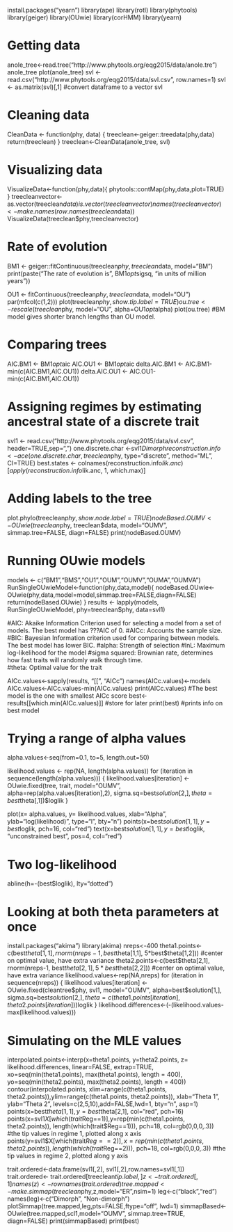 install.packages("yearn")
library(ape)
library(rotl)
library(phytools)
library(geiger) 
library(OUwie)
library(corHMM)
library(yearn)

# Getting data
anole_tree<-read.tree("http://www.phytools.org/eqg2015/data/anole.tre")
anole_tree
plot(anole_tree)
svl <- read.csv("http://www.phytools.org/eqg2015/data/svl.csv",
                row.names=1)
svl <- as.matrix(svl)[,1] #convert dataframe to a vector
svl

# Cleaning data
CleanData <- function(phy, data) {
  treeclean<-geiger::treedata(phy,data)
  return(treeclean)
}
treeclean<-CleanData(anole_tree, svl)

# Visualizing data
VisualizeData<-function(phy,data){
  phytools::contMap(phy,data,plot=TRUE)
}
treecleanvector<-as.vector(treeclean$data)
is.vector(treecleanvector)
names(treecleanvector)<-make.names(row.names(treeclean$data))
VisualizeData(treeclean$phy,treecleanvector)

# Rate of evolution
BM1 <- geiger::fitContinuous(treeclean$phy, treeclean$data, model="BM")
print(paste("The rate of evolution is", BM1$opt$sigsq, "in units of million years"))

OU1 <- fitContinuous(treeclean$phy, treeclean$data, model="OU")
par(mfcol(c(1,2)))
plot(treeclean$phy, show.tip.label=TRUE)
ou.tree <- rescale(treeclean$phy, model="OU", alpha=OU1$opt$alpha)
plot(ou.tree)
#BM model gives shorter branch lengths than OU model. 

# Comparing trees
AIC.BM1 <- BM1$opt$aic
AIC.OU1 <- BM1$opt$aic
delta.AIC.BM1 <- AIC.BM1-min(c(AIC.BM1,AIC.OU1))
delta.AIC.OU1 <- AIC.OU1-min(c(AIC.BM1,AIC.OU1))

# Assigning regimes by estimating ancestral state of a discrete trait
svl1 <- read.csv("http://www.phytools.org/eqg2015/data/svl.csv",
                 header=TRUE,sep=",")
one.discrete.char <-svl1$Dimorph
reconstruction.info <- ace(one.discrete.char, treeclean$phy, type="discrete", method="ML", CI=TRUE)
best.states <- colnames(reconstruction.info$lik.anc)[apply(reconstruction.info$lik.anc, 1, which.max)]

# Adding labels to the tree
plot.phylo(treeclean$phy, show.node.label=TRUE)
nodeBased.OUMV <- OUwie(treeclean$phy, treeclean$data, model="OUMV", simmap.tree=FALSE, diagn=FALSE)
print(nodeBased.OUMV)

# Running OUwie models
models <- c("BM1","BMS","OU1","OUM","OUMV","OUMA","OUMVA")
RunSingleOUwieModel<-function(phy,data,model){
  nodeBased.OUwie<-OUwie(phy,data,model=model,simmap.tree=FALSE,diagn=FALSE)
  return(nodeBased.OUwie)
}
results <- lapply(models, RunSingleOUwieModel, phy=treeclean$phy, data=svl1)

#AIC: Akaike Information Criterion used for selecting a model from a set of models. The best model has ???AIC of 0. 
#AICc: Accounts the sample size.
#BIC: Bayesian Information criterion used for comparing between models. The best model has lower BIC. 
#alpha: Strength of selection 
#lnL: Maximum log-likelihood for the model
#sigma squared: Brownian rate, determines how fast traits will randomly walk through time.  
#theta: Optimal value for the trait

AICc.values<-sapply(results, "[[", "AICc")
names(AICc.values)<-models
AICc.values<-AICc.values-min(AICc.values)
print(AICc.values) #The best model is the one with smallest AICc score
best<-results[[which.min(AICc.values)]] #store for later
print(best) #prints info on best model

# Trying a range of alpha values
alpha.values<-seq(from=0.1, to=5, length.out=50)

likelihood.values <- rep(NA, length(alpha.values))
for (iteration in sequence(length(alpha.values))) {
  likelihood.values[iteration] <- OUwie.fixed(tree, trait, model="OUMV", alpha=rep(alpha.values[iteration],2), sigma.sq=best$solution[2,], theta=best$theta[,1])$loglik
}

plot(x= alpha.values, y= likelihood.values, xlab="Alpha", ylab="log(likelihood)", type="l", bty="n")
points(x=best$solution[1,1], y=best$loglik, pch=16, col="red")
text(x=best$solution[1,1], y=best$loglik, "unconstrained best", pos=4, col="red")

# Two log-likelihood
abline(h=-(best$loglik), lty="dotted")

# Looking at both theta parameters at once
install.packages("akima")
library(akima)
nreps<-400
theta1.points<-c(best$theta[1,1], rnorm(nreps-1, best$theta[1,1], 5*best$theta[1,2])) #center on optimal value, have extra variance
theta2.points<-c(best$theta[2,1], rnorm(nreps-1, best$theta[2,1], 5*best$theta[2,2])) #center on optimal value, have extra variance
likelihood.values<-rep(NA,nreps)
for (iteration in sequence(nreps)) {
  likelihood.values[iteration] <- OUwie.fixed(cleantree$phy, svl1, model="OUMV", alpha=best$solution[1,], sigma.sq=best$solution[2,], theta=c(theta1.points[iteration], theta2.points[iteration]))$loglik
}
likelihood.differences<-(-(likelihood.values-max(likelihood.values)))

# Simulating on the MLE values
interpolated.points<-interp(x=theta1.points, y=theta2.points, z= likelihood.differences, linear=FALSE, extrap=TRUE, xo=seq(min(theta1.points), max(theta1.points), length = 400), yo=seq(min(theta2.points), max(theta2.points), length = 400))
contour(interpolated.points, xlim=range(c(theta1.points, theta2.points)),ylim=range(c(theta1.points, theta2.points)), xlab="Theta 1", ylab="Theta 2", levels=c(2,5,10),add=FALSE,lwd=1, bty="n", asp=1)
points(x=best$theta[1,1], y=best$theta[2,1], col="red", pch=16)
points(x=svl1$X[which(trait$Reg==1)],y=rep(min(c(theta1.points, theta2.points)), length(which(trait$Reg==1))), pch=18, col=rgb(0,0,0,.3)) #the tip values in regime 1, plotted along x axis
points(y=svl1$X[which(trait$Reg==2)],x=rep(min(c(theta1.points, theta2.points)), length(which(trait$Reg==2))), pch=18, col=rgb(0,0,0,.3)) #the tip values in regime 2, plotted along y axis


trait.ordered<-data.frame(svl1[,2], svl1[,2],row.names=svl1[,1])
trait.ordered<- trait.ordered[treeclean$tip.label,]
z<-trait.ordered[,1]
names(z)<-rownames(trait.ordered)
tree.mapped<-make.simmap(treeclean$phy,z,model="ER",nsim=1)
leg<-c("black","red")
names(leg)<-c("Dimorph", "Non-dimorph")
plotSimmap(tree.mapped,leg,pts=FALSE,ftype="off", lwd=1)
simmapBased<-OUwie(tree.mapped,scl1,model="OUMV", simmap.tree=TRUE, diagn=FALSE)
print(simmapBased)
print(best)
